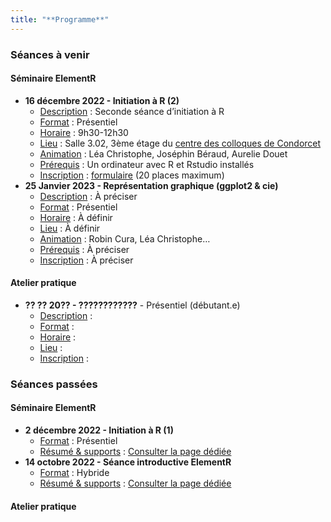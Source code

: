 ```yaml
---
title: "**Programme**"
---
```


### Séances à venir

::: panel-tabset
#### **Séminaire ElementR**


-   **16 décembre 2022 - Initiation à R (2)**
    -   <u>Description</u> : Seconde séance d'initiation à R
    -   <u>Format</u> : Présentiel
    -   <u>Horaire</u> : 9h30-12h30
    -   <u>Lieu</u> : Salle 3.02, 3ème étage du [centre des colloques de Condorcet](https://www.campus-condorcet.fr/fr/le-campus/site-d-aubervilliers/les-batiments-du-site-d-aubervilliers/le-centre-de-colloques)
    -   <u>Animation</u> : Léa Christophe, Joséphin Béraud, Aurelie Douet
    -   <u>Prérequis</u> : Un ordinateur avec R et Rstudio installés
    -   <u>Inscription</u> : [formulaire](https://framaforms.org/inscription-formation-dinitiation-elementr-s1s2-1667579292) (20 places maximum)
-   **25 Janvier 2023 - Représentation graphique (ggplot2 & cie)**
    -   <u>Description</u> : À préciser
    -   <u>Format</u> : Présentiel
    -   <u>Horaire</u> : À définir
    -   <u>Lieu</u> : À définir
    -   <u>Animation</u> : Robin Cura, Léa Christophe...
    -   <u>Prérequis</u> : À préciser
    -   <u>Inscription</u> : À préciser

#### **Atelier pratique**

-   **?? ?? 20?? - ????????????** - Présentiel (débutant.e)
    -   <u>Description</u> :
    -   <u>Format</u> :
    -   <u>Horaire</u> :
    -   <u>Lieu</u> :
    -   <u>Inscription</u> :
:::

### Séances passées

::: panel-tabset

#### **Séminaire ElementR**

-   **2 décembre 2022 - Initiation à R (1)**
    -   <u>Format</u> : Présentiel
    -   <u>Résumé & supports</u> : [Consulter la page dédiée](posts/seance2.html)
    
-   **14 octobre 2022 - Séance introductive ElementR**
    -   <u>Format</u> : Hybride
    -   <u>Résumé & supports</u> : [Consulter la page dédiée](posts/seance1.html)

#### **Atelier pratique**
:::
